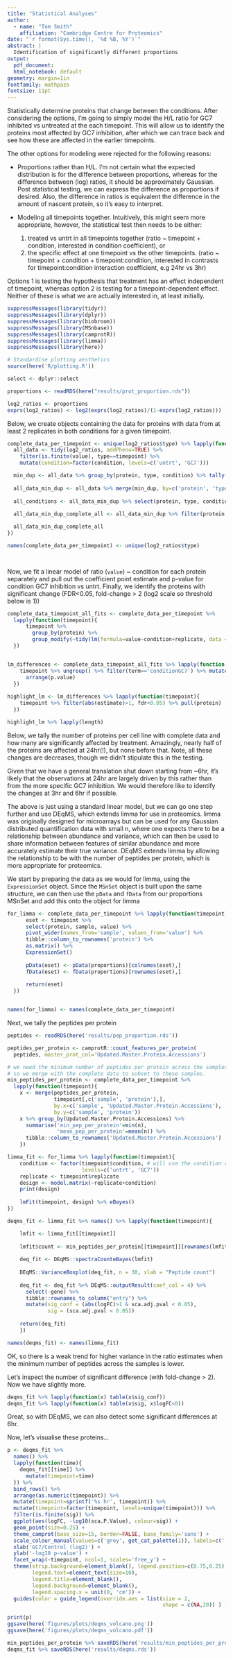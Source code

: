 ```yaml
---
title: "Statistical Analyses"
author:
  - name: "Tom Smith"
    affiliation: "Cambridge Centre for Proteomics"
date: "`r format(Sys.time(), '%d %B, %Y')`"
abstract: | 
  Identification of significantly different proportions
output:
  pdf_document:
  html_notebook: default
geometry: margin=1in
fontfamily: mathpazo
fontsize: 11pt
---
```



Statistically determine proteins that change between the conditions. After
considering the options, I'm going to simply model the H/L ratio for GC7
inhibited vs untreated at the each timepoint. This will allow us to identify the
proteins most affected by GC7 inhibition, after which we can trace back and see 
how these are affected in the earlier timepoints.

The other options for modeling were rejected for the following reasons:

- Proportions rather than H/L. I'm not certain what the expected distribution is
for the difference between proportions, whereas for the difference between (log) ratios,
it should be approximately Gaussian. Post statistical testing, we can express the difference
as proportions if desired. Also, the difference in ratios is equivalent
the difference in the amount of nascent protein, so it's easy to interpret.

- Modeling all timepoints together. Intuitively, this might seem more appropriate,
however, the statistical test then needs to be either:

  1. treated vs untrt in all timepoints together (ratio ~ timepoint + condition,
  interested in condition coefficient), or
  2. the specific effect at one timepoint vs the other timepoints.
  (ratio ~ timepoint + condition + timepoint:condition,
  interested in contrasts for timepoint:condition interaction coefficient, e.g 24hr vs 3hr)

Options 1 is testing the hypothesis that treatment has an effect independent of timepoint, whereas option 2 is testing for a timepoint-dependent effect. Neither of these is what we are actually interested in, at least initially.

```r
suppressMessages(library(tidyr))
suppressMessages(library(dplyr))
suppressMessages(library(biobroom))
suppressMessages(library(MSnbase))
suppressMessages(library(camprotR))
suppressMessages(library(limma))
suppressMessages(library(here))

# Standardise plotting aesthetics
source(here('R/plotting.R'))

select <- dplyr::select
```

```r
proportions <- readRDS(here("results/prot_proportion.rds"))
```

```r
log2_ratios <- proportions 
exprs(log2_ratios) <- log2(exprs(log2_ratios)/(1-exprs(log2_ratios)))
```

Below, we create objects containing the data for proteins with data from at least 2 replicates in both conditions for a given timepoint.
```r

complete_data_per_timepoint <- unique(log2_ratios$type) %>% lapply(function(timepoint){
  all_data <- tidy(log2_ratios, addPheno=TRUE) %>%
    filter(is.finite(value), type==timepoint) %>%
    mutate(condition=factor(condition, levels=c('untrt', 'GC7')))

  min_dup <- all_data %>% group_by(protein, type, condition) %>% tally() %>% filter(n>1)
  
  all_data_min_dup <- all_data %>% merge(min_dup, by=c('protein', 'type', 'condition'))
  
  all_conditions <- all_data_min_dup %>% select(protein, type, condition) %>% distinct() %>% group_by(protein) %>% tally() %>% filter(n==2)
  
  all_data_min_dup_complete_all <- all_data_min_dup %>% filter(protein %in% all_conditions$protein)

  all_data_min_dup_complete_all
})

names(complete_data_per_timepoint) <- unique(log2_ratios$type)

  
```

Now, we fit a linear model of ratio (`value`) ~ condition for each protein separately and pull out the coefficient point estimate and p-value for condition GC7 inhibition vs untrt. Finally, we identify the proteins with significant change (FDR<0.05, fold-change > 2 (log2 scale so threshold below is 1))
```r
complete_data_timepoint_all_fits <- complete_data_per_timepoint %>%
  lapply(function(timepoint){
      timepoint %>%
        group_by(protein) %>% 
        group_modify(~tidy(lm(formula=value~condition+replicate, data = .)))
  })


lm_differences <- complete_data_timepoint_all_fits %>% lapply(function(timepoint){
    timepoint %>% ungroup() %>% filter(term=='conditionGC7') %>% mutate(fdr=p.adjust(p.value, method='BH')) %>%
      arrange(p.value)
  })
  
highlight_lm <- lm_differences %>% lapply(function(timepoint){
    timepoint %>% filter(abs(estimate)>1, fdr<0.05) %>% pull(protein)
  })

highlight_lm %>% lapply(length)

```

Below, we tally the number of proteins per cell line with complete data and how many are significantly affected by treatment. Amazingly, nearly half of the proteins are affected at 24hr(!), but none before that. Note, all these changes are decreases, though we didn't stipulate this in the testing. 

Given that we have a general translation shut down starting from ~6hr, it's likely that the observations at 24hr are largely driven by this rather than from the more specific GC7 inhibition. We would therefore like to identify the changes at 3hr and 6hr if possible.

The above is just using a standard linear model, but we can go one step further and use DEqMS, which extends limma for use in proteomics. limma was originally designed for microarrays but can be used for any Gaussian distributed quantification data with small n, where one expects there to be a relationship between abundance and variance, which can then be used to share information between features of similar abundance and more accurately estimate their true variance. DEqMS extends limma by allowing the relationship to be with the number of peptides per protein, which is more appropriate for proteomics.

We start by preparing the data as we would for limma, using the `ExpressionSet` object. Since the `MSnSet` object is built upon the same structure, we can then use the `pData` and `fData` from our proportions MSnSet and add this onto the object for limma

```r
for_limma <- complete_data_per_timepoint %>% lapply(function(timepoint){
      eset <- timepoint %>%
      select(protein, sample, value) %>%
      pivot_wider(names_from='sample', values_from='value') %>%
      tibble::column_to_rownames('protein') %>%
      as.matrix() %>%
      ExpressionSet()
      
      pData(eset) <- pData(proportions)[colnames(eset),]
      fData(eset) <- fData(proportions)[rownames(eset),]
      
      return(eset)
  })


names(for_limma) <- names(complete_data_per_timepoint)

```


Next, we tally the peptides per protein
```r

peptides <- readRDS(here('results/pep_proportion.rds'))

peptides_per_protein <- camprotR::count_features_per_protein(
  peptides, master_prot_col='Updated.Master.Protein.Accessions')

# we need the minimum number of peptides per protein across the samples being modeled,
# so we merge with the complete data to subset to these samples.
min_peptides_per_protein <- complete_data_per_timepoint %>%
  lapply(function(timepoint){
    x <- merge(peptides_per_protein,
               timepoint[,c('sample', 'protein'),],
               by.x=c('sample', 'Updated.Master.Protein.Accessions'),
               by.y=c('sample', 'protein'))
    x %>% group_by(Updated.Master.Protein.Accessions) %>%
      summarise('min_pep_per_protein'=min(n),
                'mean_pep_per_protein'=mean(n)) %>%
      tibble::column_to_rownames('Updated.Master.Protein.Accessions')
    })

```

```r

limma_fit <- for_limma %>% lapply(function(timepoint){
    condition <- factor(timepoint$condition, # will use the condition column in pData
                        levels=c('untrt', 'GC7')) 
    replicate <- timepoint$replicate
    design <- model.matrix(~replicate+condition)
    print(design)
  
    lmFit(timepoint, design) %>% eBayes()
})

```
```r
deqms_fit <- limma_fit %>% names() %>% lapply(function(timepoint){

    lmfit <- limma_fit[[timepoint]]
  
    lmfit$count <- min_peptides_per_protein[[timepoint]][rownames(lmfit$coefficients),'min_pep_per_protein']
    
    deq_fit <- DEqMS::spectraCounteBayes(lmfit)
    
    DEqMS::VarianceBoxplot(deq_fit, n = 30, xlab = "Peptide count")
  
    deq_fit <- deq_fit %>% DEqMS::outputResult(coef_col = 4) %>% 
      select(-gene) %>%
      tibble::rownames_to_column("entry") %>% 
      mutate(sig_conf = (abs(logFC)>1 & sca.adj.pval < 0.05),
             sig = (sca.adj.pval < 0.05))
    
    return(deq_fit)
    })

names(deqms_fit) <- names(limma_fit)

```

OK, so there is a weak trend for higher variance in the ratio estimates when the minimum number of peptides across the samples is lower. 



Let's inspect the number of significant difference (with fold-change > 2). Now we have slightly more.
```r
deqms_fit %>% lapply(function(x) table(x$sig_conf))
deqms_fit %>% lapply(function(x) table(x$sig, x$logFC<0))
```
Great, so with DEqMS, we can also detect some significant differences at 6hr.


Now, let's visualise these proteins...

```r

p <- deqms_fit %>%
  names() %>%
  lapply(function(time){
    deqms_fit[[time]] %>%
      mutate(timepoint=time)
  }) %>%
  bind_rows() %>%
  arrange(as.numeric(timepoint)) %>%
  mutate(timepoint=sprintf('%s hr', timepoint)) %>%
  mutate(timepoint=factor(timepoint, levels=unique(timepoint))) %>%
  filter(is.finite(sig)) %>%
  ggplot(aes(logFC, -log10(sca.P.Value), colour=sig)) +
  geom_point(size=0.25) +
  theme_camprot(base_size=15, border=FALSE, base_family='sans') +
  scale_colour_manual(values=c('grey', get_cat_palette(1)), labels=c('', 'Sig. difference\n(FDR < 5%)')) +
  xlab('GC7/Control (log2)') +
  ylab('-log10 p-value') +
  facet_wrap(~timepoint, ncol=1, scales='free_y') +
  theme(strip.background=element_blank(), legend.position=c(0.75,0.25),
        legend.text=element_text(size=10),
        legend.title=element_blank(),
        legend.background=element_blank(),
        legend.spacing.x = unit(0, 'cm')) +
  guides(color = guide_legend(override.aes = list(size = 2,
                                                  shape = c(NA,20)) ) )

print(p)
ggsave(here('figures/plots/deqms_volcano.png'))
ggsave(here('figures/plots/deqms_volcano.pdf'))
```

```r
min_peptides_per_protein %>% saveRDS(here('results/min_peptides_per_protein.rds'))
deqms_fit %>% saveRDS(here('results/deqms.rds'))
```



